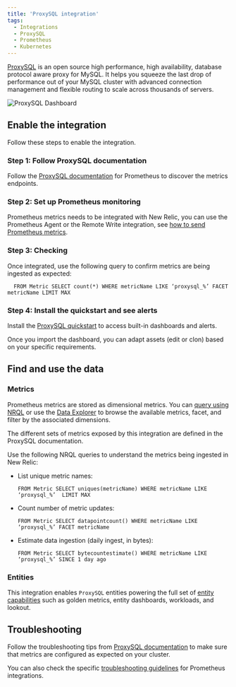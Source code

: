 ```yaml
---
title: 'ProxySQL integration'
tags:
  - Integrations
  - ProxySQL
  - Prometheus
  - Kubernetes
---
```



[ProxySQL](https://proxysql.com/blog/releasing-proxysql-2-1-0/) is an open source high performance, high availability, database protocol aware proxy for MySQL. It helps you squeeze the last drop of performance out of your MySQL cluster with advanced connection management and flexible routing to scale across thousands of servers.

<img
  title="ProxySQL Dashboard"
  alt="ProxySQL Dashboard"
  src={kubernetesProxySQLDashboard}
/>

## Enable the integration

Follow these steps to enable the integration.

### Step 1: Follow ProxySQL documentation

Follow the [ProxySQL documentation](https://proxysql.com/documentation/prometheus-exporter/) for Prometheus to discover the metrics endpoints.

### Step 2: Set up Prometheus monitoring

Prometheus metrics needs to be integrated with New Relic, you can use the Prometheus Agent or the Remote Write integration, see [how to send Prometheus metrics](https://docs.newrelic.com/docs/infrastructure/prometheus-integrations/get-started/send-prometheus-metric-data-new-relic/).

### Step 3: Checking

Once integrated, use the following query to confirm metrics are being ingested as expected:

```
  FROM Metric SELECT count(*) WHERE metricName LIKE ‘proxysql_%’ FACET metricName LIMIT MAX
```

### Step 4: Install the quickstart and see alerts

Install the [ProxySQL quickstart](https://newrelic.com/instant-observability/ProxySQL-quickstart) to access built-in dashboards and alerts. 

Once you import the dashboard, you can adapt assets (edit or clon) based on your specific requirements.

## Find and use the data

### Metrics

Prometheus metrics are stored as dimensional metrics. You can [query using NRQL](/docs/telemetry-data-platform/get-data/apis/query-metric-data-type/) or use the [Data Explorer](/docs/query-your-data/explore-query-data/browse-data/introduction-data-explorer/) to browse the available metrics, facet, and filter by the associated dimensions.

The different sets of metrics exposed by this integration are defined in the ProxySQL documentation.

Use the following NRQL queries to understand the metrics being ingested in New Relic:

* List unique metric names:

  ```
  FROM Metric SELECT uniques(metricName) WHERE metricName LIKE ‘proxysql_%’  LIMIT MAX
  ```

* Count number of metric updates:

  ```
  FROM Metric SELECT datapointcount() WHERE metricName LIKE ‘proxysql_%’ FACET metricName
  ```

* Estimate data ingestion (daily ingest, in bytes):

	```
  FROM Metric SELECT bytecountestimate() WHERE metricName LIKE ‘proxysql_%’ SINCE 1 day ago
  ```

### Entities

This integration enables `ProxySQL` entities powering the full set of [entity capabilities](/docs/new-relic-solutions/new-relic-one/core-concepts/what-entity-new-relic/) such as golden metrics, entity dashboards, workloads, and lookout.

## Troubleshooting

Follow the troubleshooting tips from [ProxySQL documentation](https://proxysql.com/documentation/frequently-asked-questions/) to make sure that metrics are configured as expected on your cluster.

You can also check the specific [troubleshooting guidelines](/docs/infrastructure/prometheus-integrations/troubleshooting/no-data-appears-prometheus-integration) for Prometheus integrations.